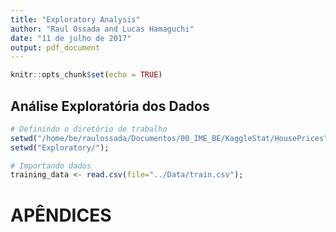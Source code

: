 ```yaml
---
title: "Exploratory Analysis"
author: "Raul Ossada and Lucas Hamaguchi"
date: "11 de julho de 2017"
output: pdf_document
---
```


```r
knitr::opts_chunk$set(echo = TRUE)
```

## Análise Exploratória dos Dados

```r
# Definindo o diretório de trabalho
setwd("/home/be/raulossada/Documentos/00_IME_BE/KaggleStat/HousePrices");
setwd("Exploratory/");
```

```r
# Importando dados
training_data <- read.csv(file="../Data/train.csv");
```


\newpage

# APÊNDICES

```r
```

```r
```
